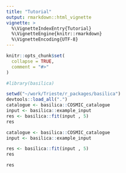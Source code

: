 ```yaml
---
title: "Tutorial"
output: rmarkdown::html_vignette
vignette: >
  %\VignetteIndexEntry{Tutorial}
  %\VignetteEngine{knitr::rmarkdown}
  %\VignetteEncoding{UTF-8}
---
```


```r
knitr::opts_chunk$set(
  collapse = TRUE,
  comment = "#>"
)
```


```r
#library(basilica)

setwd("~/work/Trieste/r_packages/basilica")
devtools::load_all(".")
catalogue <- basilica::COSMIC_catalogue
input <- basilica::example_input
res <- basilica::fit(input , 5)
res
```
```r
catalogue <- basilica::COSMIC_catalogue
input <- basilica::example_input

```
```r

res <- basilica::fit(input , 5)
res
```
```r
res
```


